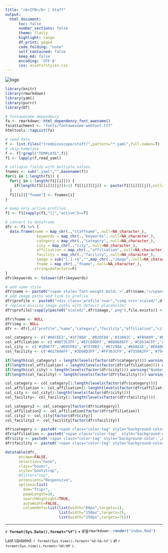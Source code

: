 ```yaml
---
title: "<b>IFB</b> | Staff"
output:
  html_document:
      toc: false
      number_sections: false
      theme: flatly
      highlight: tango
      df_print: paged
      code_folding: "none"
      self_contained: false
      keep_md: false
      encoding: 'UTF-8'
      css: assets/styles.css
---
```


<div class="row">
<img src="assets/logo.png" alt="logo" class="logo">
</div>

```r
library(knitr)
library(rmarkdown)
library(yaml)
library(purrr)
library(DT)

# fontawesome dependency
fa <- rmarkdown::html_dependency_font_awesome()
fa$attachment <- "fonts/fontawesome-webfont.ttf"
htmltools::tagList(fa)

# read data
f <- list.files("trombinoscope/staff/",pattern="*.yaml",full.names=T)
# skip template
f <- f[!grepl("TEMPLATE",f)]
f1 <- lapply(f,read_yaml)

# collapse fields with multiple values
fnames <- sub(".yaml","",basename(f))
for(i in 1:length(f1)) {
  for(j in 1:length(f1[[i]])) {
    if(length(f1[[i]][[j]])>1) f1[[i]][[j]] <- paste(f1[[i]][[j]],collapse=", ")
  }
  f1[[i]]["fname"] <- fnames[i]
}

# keep only active profiles
f1 <- f1[sapply(f1,"[[","active")==T]

# convert to dataframe
dfr <- f1 %>% {
  data.frame(name = map_chr(.,"staffname",.null=NA_character_),
              keywords = map_chr(.,"keywords",.null=NA_character_),
              category = map_chr(.,"category",.null=NA_character_),
              city = map_chr(.,"city",.null=NA_character_),
              affiliation = map_chr(.,"affiliation",.null=NA_character_),
              facility = map_chr(.,"facility",.null=NA_character_),
              image = sub("[.].+$","",map_chr(.,"image",.null=NA_character_)),
              fname = map_chr(.,"fname",.null=NA_character_),
             stringsAsFactors=F)
}
dfr$keywords <- tolower(dfr$keywords)

# add name style
dfr$name <- paste0("<span style='font-weight:bold;'>",dfr$name,"</span>")
# add image paths and link to profile
dfr$profile <- paste0("<div class='profile'><a>","<img src='scaled/",dfr$image,".png'></a></div>")
# replace missing image paths with default placeholder
dfr$profile[!sapply(paste0("scaled/",dfr$image,".png"),file.exists)] <- paste0("<div class='profile'>","<img src='scaled/default.png'></div>")

dfr$fname <- NULL
dfr$img <- NULL
dfr <- dfr[,c("profile","name","category","facility","affiliation","city","keywords")]
```

```r
col_category <- c('#A6CEE3','#1F78B4','#B2DF8A','#33A02C','#FB9A99','#E31A1C','#FDBF6F','#FF7F00','#CAB2D6','#6A3D9A','#8DD3C7','#B15928','#CA527D','#CACE53','#58763C')
col_affiliation <- c('#0073C2FF','#EFC000FF','#868686FF','#CD534CFF','#7AA6DCFF','#003C67FF','#8F7700FF','#3B3B3BFF','#A73030FF','#4A6990FF","#3B4992FF','#EE0000FF','#008B45FF','#631879FF','#008280FF','#BB0021FF','#5F559BFF','#A20056FF','#808180FF','#1B1919FF')
col_city <- c('#1B9E77','#D95F02','#7570B3','#E7298A','#66A61E','#E6AB02','#A6761D','#666666')
col_facility <- c('#017A4AFF','#3D98D3FF','#FF363CFF','#7559A2FF','#794924FF','#8CDB5EFF','#D6D6D6FF','#FB8C00FF')

if(length(col_category) < length(levels(factor(dfr$category)))) warning("Number of colours less than number of category.")
if(length(col_affiliation) < length(levels(factor(dfr$affiliation)))) warning("Number of colours less than number of affiliation.")
if(length(col_city) < length(levels(factor(dfr$city)))) warning("Number of colours less than number of city.")
if(length(col_facility) < length(levels(factor(dfr$facility)))) warning("Number of colours less than number of facility.")

col_category <- col_category[1:length(levels(factor(dfr$category)))]
col_affiliation <- col_affiliation[1:length(levels(factor(dfr$affiliation)))]
col_city <- col_city[1:length(levels(factor(dfr$city)))]
col_facility<- col_facility[1:length(levels(factor(dfr$facility)))]

col_category2 <- col_category[factor(dfr$category)]
col_affiliation2 <- col_affiliation[factor(dfr$affiliation)]
col_city2 <- col_city[factor(dfr$city)]
col_facility2 <- col_facility[factor(dfr$facility)]

dfr$category <- paste0('<span class="color-tag" style="background-color:',col_category2,';">',dfr$category,'</span>')
dfr$affiliation <- paste0('<span class="color-tag"  style="background-color:',col_affiliation2,';">',dfr$affiliation,'</span>')
dfr$city <- paste0('<span class="color-tag" style="background-color:',col_city2,';">',dfr$city,'</span>')
dfr$facility <- paste0('<span class="color-tag" style="background-color:',col_facility2,';">',dfr$facility,'</span>')
```


<div class="row table-staff">
```r
datatable(dfr,
      escape=FALSE,
      selection="none",
      class="hover",
      style="bootstrap",
      #filter="top",
      extensions="Responsive",
      options=list(
        dom="ftipr",
        pageLength=10,
        searchHighlight=TRUE,
        autoWidth=FALSE,
        columnDefs=list(list(width="60px",targets=1),
                        list(width="150px",targets=2),
                        list(width="250px",targets=7))))
```
</div>

<hr/>

<div>
<span style="float:left; vertical-align:middle">
<b>`r format(Sys.Date(),format="%Y")`</b> • IFB
</span>
<span style="float:right; vertical-align:middle">
<p style="text-align: left; font-size: small;">
Last Updated: <i class="fa fa-calendar" aria-hidden="true"></i> `r format(Sys.time(),format='%d-%b-%Y')` at <i class="fa fa-clock-o" aria-hidden="true"></i> `r format(Sys.time(),format='%H:%M')`.
</p>
</span>
</div>

```r
rmarkdown::render("index.Rmd")
```

```sh
# ImageMagick 6.9.7-4 Q16 x86_64 20170114
# image processing using imagick convert
# run in staffinfo root
# crops to centered square and rescales to 100px x 100px
# converts to circular png

if [[ ! -d img ]]
  then
    echo >&2 "Directory img doesn't exist."; exit 1;
  fi

if [[ -d scaled ]]
  then
   rm -rf scaled
   mkdir scaled
  else
   mkdir scaled
  fi

# centered square crop
size='%[fx: w>h ? h : w ]'
offset_x='%[fx: w>h ? (w-h)/2 : 0 ]'
offset_y='%[fx: w>h ? 0 : (h-w)/2 ]'
viewport="${size}x${size}+${offset_x}+${offset_y}"

for i in img/*g
  do
    fname=$(basename $i | sed 's/\(^[a-z|-]\+\)\(.*$\)/\1.png/g')
    #fname=$(basename $i)
    convert $i  -set option:distort:viewport "$viewport" -filter point -distort SRT 0 +repage -adaptive-resize 100x100 scaled/${fname}
    convert -size 100x100 xc:none -fill scaled/${fname} -draw "circle 50,50 50,1" scaled/${fname}
  done
```

